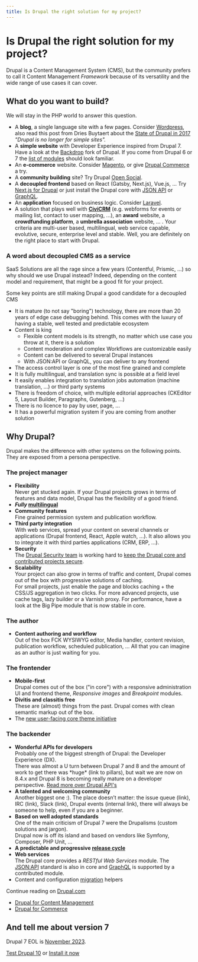 ```yaml
---
title: Is Drupal the right solution for my project?
---
```


# Is Drupal the right solution for my project?

Drupal is a Content Management System (CMS), but the community prefers to call it Content Management _Framework_ because of its versatility and the wide range of use cases it can cover.

## What do you want to build?

We will stay in the PHP world to answer this question.

*   A **blog**, a single language site with a few pages. Consider [Wordpress](https://wordpress.org/), also read this post from Dries Buytaert about the [State of Drupal in 2017]( https://dri.es/state-of-drupal-presentation-september-2017) _"Drupal is no longer for simple sites"._  
*   A **simple website** with Developer Experience inspired from Drupal 7. Have a look at the [Backdrop](https://backdropcms.org/) fork of Drupal. If you come from Drupal 6 or 7 the [list of modules](https://backdropcms.org/modules) should look familiar.  
*   An **e-commerce** website. Consider [Magento](https://magento.com/), or give [Drupal Commerce](/project/distribution/commerce) a try.  
*   A **community building** site? Try Drupal [Open Social](https://www.getopensocial.com/).  
*   A **decoupled frontend** based on React (Gatsby, Next.js), Vue.js, ... 
Try [Next.js for Drupal](https://next-drupal.org/) or just install the Drupal core with [JSON API](https://www.drupal.org/project/jsonapi) or [GraphQL](https://www.drupal.org/project/graphql).  
*   An **application** focused on business logic. Consider [Laravel](https://laravel.com/).  
*   A solution that plays well with **[CiviCRM](https://civicrm.org/)** (e.g. webforms for events or mailing list, contact to user mapping, ...), an **award** website, a **crowdfunding platform**, a **umbrella association** website, ... . Your criteria are multi-user based, multilingual, web service capable, evolutive, secure, enterprise level and stable. Well, you are definitely on the right place to start with Drupal.

### A word about decoupled CMS as a service

SaaS Solutions are all the rage since a few years (Contentful, Prismic, ...) so why should
we use Drupal instead? Indeed, depending on the content model and requirement, that might be a good fit
for your project.

Some key points are still making Drupal a good candidate for a decoupled CMS
- It is mature (to not say "boring") technology, there are more than 20 years of edge case debugging behind. This comes with the luxury of having a stable, well tested and predictable ecosystem
- Content is king 
  - Flexible content models is its strength, no matter which use case you throw at it, there is a solution
  - Content moderation and complex Workflows are customizable easily
  - Content can be delivered to several Drupal instances
  - With JSON:API or GraphQL, you can deliver to any frontend
- The access control layer is one of the most fine grained and complete
- It is fully multilingual, and translation sync is possible at a field level
- It easily enables integration to translation jobs automation (machine translation, ...) or third party systems
- There is freedom of choice, with multiple editorial approaches (CKEditor 5, Layout Builder, Paragraphs, Gutenberg, ...)
- There is no licence to pay by user, page, ...
- It has a powerful migration system if you are coming from another solution

## Why Drupal?

Drupal makes the difference with other systems on the following points.  
They are exposed from a persona perspective.

### The project manager

*   **Flexibility**  
    Never get stucked again. If your Drupal projects grows in terms of features and data model, Drupal has the flexibility of a good friend.
*   **_Fully_ [multilingual](/build/common-site-building-tasks)**
*   **Community features**  
    Fine grained permission system and publication workflow.
*   **Third party integration**  
    With web services, spread your content on several channels or applications (Drupal frontend, React, Apple watch, ...). It also allows you to integrate it with third parties applications (CRM, ERP, …).
*   **Security**  
    The [Drupal Security team](https://www.drupal.org/drupal-security-team/general-information) is working hard to [keep the Drupal core and contributed projects secure](/build/security-updates).
*   **Scalability**  
    Your project can also grow in terms of traffic and content, Drupal comes out of the box with progressive solutions of caching.  
    For small projects, just enable the page and blocks caching + the CSS/JS aggregation in two clicks. For more advanced projects, use cache tags, lazy builder or a Varnish proxy. For performance, have a look at the Big Pipe module that is now stable in core.

### The author

*   **Content authoring and workflow**  
    Out of the box FCK WYSIWYG editor, Media handler, content revision, publication workflow, scheduled publication, … All that you can imagine as an author is just waiting for you.
    

### The frontender

*   **Mobile-first**  
    Drupal comes out of the box ("in core") with a responsive administration UI and frontend theme, _Responsive images_ and _Breakpoint_ modules.
*   **Divitis and classitis free**  
    These are (almost) things from the past. Drupal comes with clean semantic markup out of the box.
*   The [new user-facing core theme initiative](https://www.drupal.org/node/2759849)

### The backender

*   **Wonderful APIs for developers**  
    Probably one of the biggest strength of Drupal: the Developer Experience (DX).  
    There was almost a U turn between Drupal 7 and 8 and the amount of work to get there was \*huge\* (link to pillars), but wait we are now on 8.4.x and Drupal 8 is becoming really mature on a developer perspective. [Read more over Drupal API's](/node/50)
*   **A talented and welcoming community**  
    Another biggest one :). The place doesn’t matter: the issue queue (link), IRC (link), Slack (link), Drupal events (internal link), there will always be someone to help, even if you are a beginner.
*   **Based on well adopted standards**  
    One of the main criticism of Drupal 7 were the Drupalisms (custom solutions and jargon).  
    Drupal now is off its island and based on vendors like Symfony, Composer, PHP Unit, ...
*   **A predictable and progressive [release cycle](/develop/drupal-8-release-cycle)**
*   **Web services**  
    The Drupal core provides a _RESTful Web Services_ module. The [JSON:API](http://jsonapi.org/) standard is also in core and [GraphQL](https://www.drupal.org/project/graphql) is supported by a contributed module.
*   Content and configuration [migration](/develop/migrate-content-another-website) helpers

Continue reading on [Drupal.com](http://www.drupal.com/)

*   [Drupal for Content Management](https://www.drupal.com/product/web-content-management)
*   [Drupal for Commerce](https://www.drupal.com/product/commerce)

## And tell me about version 7

Drupal 7 EOL is [November 2023](https://www.drupal.org/psa-2022-02-23).

[Test Drupal 10](https://simplytest.me/configure?project=drupal) or [Install it now](/build/installation)
